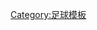{{Navbox
|name   = 世界足球先生
|style  = width:100%
|title  = [[世界足球先生|國際足協世界足球先生]]
|state = {{{state|autocollapse}}}
|listclass = hlist
|list1  =
* [[1991年國際足協世界足球先生|1991]]
* [[1992年國際足協世界足球先生|1992]]
* [[1993年國際足協世界足球先生|1993]]
* [[1994年國際足協世界足球先生|1994]]
* [[1995年國際足協世界足球先生|1995]]
* [[1996年國際足協世界足球先生|1996]]
* [[1997年國際足協世界足球先生|1997]]
* [[1998年國際足協世界足球先生|1998]]
* [[1999年國際足協世界足球先生|1999]]
* [[2000年國際足協世界足球先生|2000]]
* [[2001年國際足協世界足球先生|2001]]
* [[2002年國際足協世界足球先生|2002]]
* [[2003年國際足協世界足球先生|2003]]
* [[2004年國際足協世界足球先生|2004]]
* [[2005年國際足協世界足球先生|2005]]
* [[2006年國際足協世界足球先生|2006]]
* [[2007年國際足協世界足球先生|2007]]
* [[2008年國際足協世界足球先生|2008]]
* [[2009年國際足協世界足球先生|2009]]

}}<noinclude>
[[Category:足球模板]]
</noinclude>